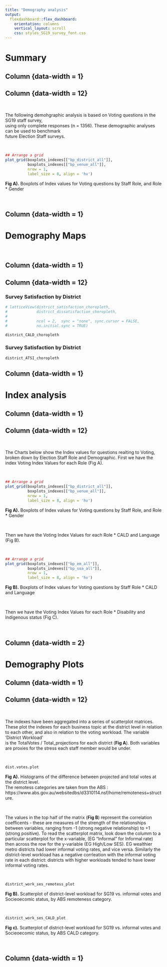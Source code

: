 ```yaml
---
title: "Demography analysis"
output: 
  flexdashboard::flex_dashboard:
    orientation: columns
    vertical_layout: scroll
    css: styles_SG19_survey_font.css
---
```




Summary
=====================================

Column {data-width = 1}
-----------------------------------------------------------------------


Column {data-width = 12}
-----------------------------------------------------------------------


\

The following demohgraphic analysis is based on Voting questions in the SG19 staff survey,  
using only complete responses (n = 1356). These demographic analyses can be used to benchmark  
future Election Staff surveys.  


\


```r

## Arrange a grid
plot_grid(boxplots_indexes[["bp_district_all"]], 
          boxplots_indexes[["bp_venue_all"]],
          nrow = 1,
          label_size = 8, align = 'hv')

```
**Fig A).** Boxplots of Index values for Voting questions by Staff Role, and Role * Gender 

\

Column {data-width = 1}
-----------------------------------------------------------------------


Demography Maps
=====================================

\

Column {data-width = 1}
-----------------------------------------------------------------------


Column {data-width = 12}
-----------------------------------------------------------------------

### Survey Satisfaction by District
```r

# latticeView(district_satisfaction_choropleth, 
#             district_dissatisfaction_choropleth,
#             
#             ncol = 2,  sync = "none", sync.cursor = FALSE,
#             no.initial.sync = TRUE)

district_CALD_choropleth


```

<!-- \ -->

### Survey Satisfaction by District
```r


district_ATSI_choropleth


```



Column {data-width = 1}
-----------------------------------------------------------------------


Index analysis
=====================================

Column {data-width = 1}
-----------------------------------------------------------------------

Column {data-width = 12}
-----------------------------------------------------------------------

\

The Charts below show the Index values for questions realting to Voting, broken down by 
Election Staff Role and Demographic. First we have the index Voting Index Values for each 
Role (Fig A).

\


```r

## Arrange a grid
plot_grid(boxplots_indexes[["bp_district_all"]], 
          boxplots_indexes[["bp_venue_all"]],
          nrow = 1,
          label_size = 8, align = 'hv')

```
**Fig A).** Boxplots of Index values for Voting questions by Staff Role, and Role * Gender 

\

Then we have the Voting Index Values for each Role * CALD and Language (Fig B).

\


```r

## Arrange a grid
plot_grid(boxplots_indexes[["bp_em_all"]], 
          boxplots_indexes[["bp_soa_all"]], 
          nrow = 1,
          label_size = 8, align = 'hv')

```
**Fig B).** Boxplots of Index values for Voting questions by Staff Role *  CALD and Language

\

Then we have the Voting Index Values for each Role * Disability and Indigenous status (Fig C).

\


Column {data-width = 2}
-----------------------------------------------------------------------


Demography Plots
=====================================

Column {data-width = 1}
-----------------------------------------------------------------------


Column {data-width = 12}
-----------------------------------------------------------------------

\

The indexes have been aggregated into a series of scatterplot matrices. These 
plot the indexes for each business topic at the district level in relation to 
each other, and also in relation to the voting workload. The variable 'District Workload'   
is the TotalVotes / Total_projections for each district (**Fig A**). 
Both variables are proxies for the stress each staff member would be under. 

\

```r

dist.votes.plot

```     
**Fig A).** Histograms of the difference between projected and total votes at the district level.    
The remotess categories are taken from the ABS : https://www.abs.gov.au/websitedbs/d3310114.nsf/home/remoteness+structure.    

\


The values in the top half of the matrix (**Fig B**) represent the correlation coefficents 
- these are measures of the strength of the relationships between variables, 
ranging from -1 (strong negative relationship) to +1 (strong positive). To read 
the scatterplot matrix, look down the columm to a particular scatterplot for the x-variable, 
(EG "Informal" for Informal rate) then across the row for the y-variable (EG High/Low SES). 
EG wealthier metro districts had lower informal voting rates, and vice versa. Similarly the 
district-level workload has a negative corrleation with the informal voting rate 
in each district: districts with higher workloads tended to have lower informal voting rates. 

\

```r

district_work_ses_remotess_plot

```      
**Fig B).** Scatterplot of district-level workload for SG19 vs. informal votes and Socieoecomic status, by ABS remoteness category.   

\

```r

district_work_ses_CALD_plot

```      
**Fig c).** Scatterplot of district-level workload for SG19 vs. informal votes and Socieoecomic status, by ABS CALD category.    

\


Column {data-width = 1}
-----------------------------------------------------------------------

